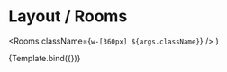 

<Meta title="Layout" component={Rooms} decorators={decorators} />

# Layout / Rooms

  <Rooms className={`w-[360px] ${args.className}`} />
)

<Canvas withToolbar>
  <Story
    name="Rooms"
    args={{ className: 'w-[360px] rounded-lg elevation-big border' }}
  >
    {Template.bind({})}
  </Story>
</Canvas>

<ArgsTable story="Rooms" />
